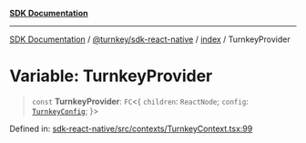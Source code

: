 [**SDK Documentation**](../../../../README.mdx)

***

[SDK Documentation](../../../../packages.mdx) / [@turnkey/sdk-react-native](../../README.mdx) / [index](../README.mdx) / TurnkeyProvider

# Variable: TurnkeyProvider

> `const` **TurnkeyProvider**: `FC`\<\{ `children`: `ReactNode`; `config`: [`TurnkeyConfig`](../interfaces/TurnkeyConfig.mdx); \}\>

Defined in: [sdk-react-native/src/contexts/TurnkeyContext.tsx:99](https://github.com/tkhq/sdk/blob/fd49bfe86475c8603b3eb385aa101efa36fa32fc/packages/sdk-react-native/src/contexts/TurnkeyContext.tsx#L99)
